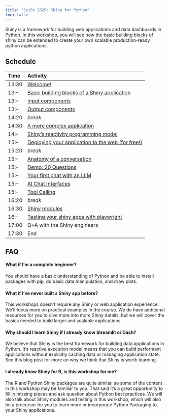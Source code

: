 ```yaml
---
title: "SciPy 2025: Shiny for Python"
toc: false
---
```


Shiny is a framework for building web applications and data dashboards in Python.
In this workshop,
you will see how the basic building blocks of shiny can be extended to create
your own scalable production-ready python applications.

## Schedule

:::{.column-body}
| Time  | Activity                                              |
| :---- | :---------------------------------------------------- |
| 13:30 | [Welcome!]()                                          |
| 13:-- | [Basic building blocks of a Shiny application]()      |
| 13:-- | [Input components]()                                  |
| 13:-- | [Output components]()                                 |
| 14:20 | *break*                                               |
| 14:30 | [A more complex application]()                        |
| 14:-- | [Shiny's reactivity programming model]()              |
| 15:-- | [Deploying your application to the web (for free!)]() |
| 15:20 | *break*                                               |
| 15:-- | [Anatomy of a conversation]()                         |
| 15:-- | [Demo: 20 Questions][demo20q]                         |
| 15:-- | [Your first chat with an LLM]()                       |
| 15:-- | [AI Chat Interfaces]()                                |
| 15:-- | [Tool Calling]()                                      |
| 16:20 | *break*                                               |
| 16:30 | [Shiny modules]()                                     |
| 16:-- | [Testing your shiny apps with playwright]()           |
| 17:00 | Q+A with the Shiny engineers                          |
| 17:30 | End                                                   |
:::

## FAQ

#### What if I'm a complete beginner?

You should have a basic understanding of Python and be able to install packages with pip, do basic data manipulation, and draw plots.

#### What if I've never built a Shiny app before?

This workshops doesn’t require any Shiny or web application experience.
We'll focus more on practical examples in the course.
We do have additional resources for you to dive more into more Shiny details,
but we will cover the basics needed to build larger and scalable applications.

#### Why should I learn Shiny if I already know Streamlit or Dash?

We believe that Shiny is the best framework for building data applications in Python.
It’s reactive execution model means that you can build performant applications without
explicitly caching data or managing application state.
See
this blog post
for more on why we think that Shiny is worth learning.

#### I already know Shiny for R, is this workshop for me?

The R and Python Shiny packages are quite similar,
so some of the content in this workshop may be familiar to you.
That said it’s a great opportunity to fill in missing pieces and ask question about Python best practices.
We will also talk about Shiny modules and testing in this workshop,
which will also be a precursor for you to learn more or incorporate Python Packaging
to your Shiny applications.


[demo20q]: https://github.com/chendaniely/2025-06-05-llm/blob/main/demo/20-questions/app.R
